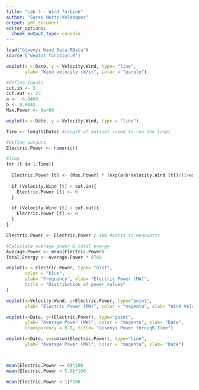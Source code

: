 ```yaml
---
title: "Lab 3 - Wind Turbine"
author: "Sarai Hertz-Velazquez"
output: pdf_document
editor_options: 
  chunk_output_type: console
---
```

  

  
```r

load("Gisenyi Wind Data.RData")
source ("weplot function.R")

weplot(x = Date, y = Velocity.Wind, type= "line",
       ylab= "Wind velocity (m/s)", color = "purple")

#define inputs
cut.in <- 3
cut.out <- 25
a <- -6.8409
b <- 0.8043
Max.Power <- 6e+06

weplot(x = Date, y = Velocity.Wind, type = "line")

Time <- length(Date) #length of dataset (used to run the loop)

#define outputs
Electric.Power <- numeric() 

#loop
for (t in 1:Time){
  
  Electric.Power [t] <- (Max.Power) * (exp(a+b*Velocity.Wind [t])/(1+exp(a+b*Velocity.Wind[t]))) 
  
  if (Velocity.Wind [t] < cut.in){
    Electric.Power [t] <- 0
  }

  if (Velocity.Wind [t] > cut.out){
    Electric.Power [t] <- 0
  }
}

Electric.Power <- Electric.Power / 1e6 #watts to megawatts

#Calculate average power & total energy
Average.Power <- mean(Electric.Power)  
Total.Energy <- Average.Power * 8760 

weplot(x = Electric.Power, type= "hist",
       color = "blue",
       ylab= "Frequency", xlab= "Electric Power (MW)",
       title = "Distribution of power values"
)

weplot(x=Velocity.Wind, y=Electric.Power, type="point",
       ylab= "Electric Power (MW)", color = "magenta", xlab= "Wind Velocity (m/s)")

weplot(x=Date, y=(Electric.Power), type="point",
       ylab= "Average Power (MW)", color = "magenta", xlab= "Date",
       transparency = 0.8, title= "Gisenyi Power through Time")

weplot(x=Date, y=cumsum(Electric.Power), type="line",
       ylab= "Average Power (MW)", color = "magenta", xlab= "Date")



mean(Electric.Power == 0)*100
mean(Electric.Power > 5.9)*100

mean(Electric.Power < 1)*100


```







